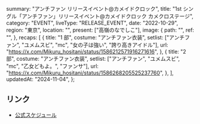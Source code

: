   summary: "アンチファン リリースイベント@カメイドクロック",
  title: "1st シングル「アンチファン」リリースイベント@カメイドクロック カメクロステージ",
  category: "EVENT",
  liveType: "RELEASE_EVENT",
  date: "2022-10-29",
  region: "東京",
  location: "",
  present: ["高嶺のなでしこ"],
  image: {
    path: "",
    ref: "",
  },
  recaps: [
    {
      title: "1 部",
      costume: "アンチファン衣装",
      setlist: ["アンチファン", "ユメムスビ", "mc", "女の子は強い", "誇り高きアイドル"],
      url: "https://x.com/Mikuru_hositani/status/1586212571916271616",
    },
    {
      title: "2 部",
      costume: "アンチファン衣装",
      setlist: ["アンチファン", "ユメムスビ", "mc", "乙女どもよ。", "ファンサ"],
      url: "https://x.com/Mikuru_hositani/status/1586268205525237760",
    },
  ],
  updatedAt: "2024-11-04",
};

## リンク

- [公式スケジュール](https://takanenonadeshiko.jp/?p=521)
